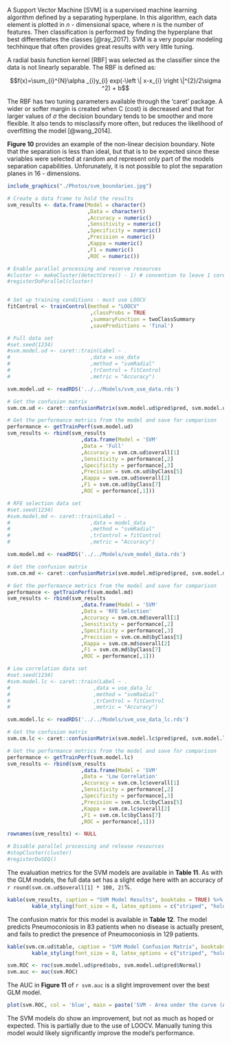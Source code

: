 \subsection{Support Vector Machine} 

A Support Vector Machine [SVM] is a supervised machine learning algorithm defined by a separating hyperplane. In this algorithm, each data element is plotted in _n_ - dimensional space, where _n_ is the number of features. Then classification is performed by finding the hyperplane that best differentiates the classes [@ray_2017]. SVM is a very popular modeling techhinque that often provides great results with very little tuning.

A radial basis function kernel [RBF] was selected as the classifier since the data is not linearly separable. The RBF is defined as:

$$f(x)=\sum_{i}^{N}\alpha _{i}y_{i} exp(-\left \| x-x_{i} \right \|^{2}/2\sigma ^2) + b$$

The RBF has two tuning parameters available through the 'caret' package. A wider or softer margin is created when C (cost) is decreased and that for larger values of $\sigma$ the decision boundary tends to be smoother and more flexible. It also tends to misclassify more often, but reduces the likelihood of overfitting the model [@wang_2014].

__Figure 10__ provides an example of the non-linear decision boundary. Note that the separation is less than ideal, but that is to be expected since these variables were selected at random and represent only part of the models separation capabilities. Unforunately, it is not possible to plot the separation planes in 16 - dimensions.

```r

include_graphics("./Photos/svm_boundaries.jpg")

```

```r

# Create a data frame to hold the results
svm_results <- data.frame(Model = character()
                          ,Data = character()
                          ,Accuracy = numeric()
                          ,Sensitivity = numeric()
                          ,Specificity = numeric()
                          ,Precision = numeric()
                          ,Kappa = numeric()
                          ,F1 = numeric()
                          ,ROC = numeric())
```

```r
# Enable parallel processing and reserve resources
#cluster <- makeCluster(detectCores() - 1) # convention to leave 1 core for OS
#registerDoParallel(cluster)


# Set up training conditions - must use LOOCV
fitControl <- trainControl(method = "LOOCV"
                           ,classProbs = TRUE 
                           ,summaryFunction = twoClassSummary
                           ,savePredictions = 'final')

# Full data set
#set.seed(1234)
#svm.model.ud <- caret::train(Label ~ .
#                          ,data = use_data 
#                          ,method = "svmRadial"
#                          ,trControl = fitControl
#                          ,metric = "Accuracy")

svm.model.ud <- readRDS('../../Models/svm_use_data.rds')

# Get the confusion matrix
svm.cm.ud <- caret::confusionMatrix(svm.model.ud$pred$pred, svm.model.ud$pred$obs, mode = "everything")

# Get the performance metrics from the model and save for comparison
performance <- getTrainPerf(svm.model.ud)
svm_results <- rbind(svm_results
                        ,data.frame(Model = 'SVM'
                        ,Data = 'Full'
                        ,Accuracy = svm.cm.ud$overall[1]
                        ,Sensitivity = performance[,2]
                        ,Specificity = performance[,3]
                        ,Precision = svm.cm.ud$byClass[5]
                        ,Kappa = svm.cm.ud$overall[2]
                        ,F1 = svm.cm.ud$byClass[7]
                        ,ROC = performance[,1]))

# RFE selection data set
#set.seed(1234)
#svm.model.md <- caret::train(Label ~ .
#                          ,data = model_data
#                          ,method = "svmRadial"
#                          ,trControl = fitControl
#                          ,metric = "Accuracy")

svm.model.md <- readRDS('../../Models/svm_model_data.rds')

# Get the confusion matrix
svm.cm.md <- caret::confusionMatrix(svm.model.md$pred$pred, svm.model.md$pred$obs, mode = "everything")

# Get the performance metrics from the model and save for comparison
performance <- getTrainPerf(svm.model.md)
svm_results <- rbind(svm_results
                        ,data.frame(Model = 'SVM'
                        ,Data = 'RFE Selection'
                        ,Accuracy = svm.cm.md$overall[1]
                        ,Sensitivity = performance[,2]
                        ,Specificity = performance[,3]
                        ,Precision = svm.cm.md$byClass[5]
                        ,Kappa = svm.cm.md$overall[2]
                        ,F1 = svm.cm.md$byClass[7]
                        ,ROC = performance[,1]))

# Low correlation data set
#set.seed(1234)
#svm.model.lc <- caret::train(Label ~ .
#                           ,data = use_data_lc
#                           ,method = "svmRadial"
#                           ,trControl = fitControl
#                           ,metric = "Accuracy")

svm.model.lc <- readRDS('../../Models/svm_use_data_lc.rds')

# Get the confusion matrix
svm.cm.lc <- caret::confusionMatrix(svm.model.lc$pred$pred, svm.model.lc$pred$obs, mode = "everything")

# Get the performance metrics from the model and save for comparison
performance <- getTrainPerf(svm.model.lc)
svm_results <- rbind(svm_results
                        ,data.frame(Model = 'SVM'
                        ,Data = 'Low Correlation'
                        ,Accuracy = svm.cm.lc$overall[1]
                        ,Sensitivity = performance[,2]
                        ,Specificity = performance[,3]
                        ,Precision = svm.cm.lc$byClass[5]
                        ,Kappa = svm.cm.lc$overall[2]
                        ,F1 = svm.cm.lc$byClass[7]
                        ,ROC = performance[,1]))

rownames(svm_results) <- NULL

# Disable parallel processing and release resources
#stopCluster(cluster)
#registerDoSEQ()

```

The evaluation metrics for the SVM models are available in __Table 11__. As with the GLM models, the full data set has a slight edge here with an accuracy of `r round(svm.cm.ud$overall[1] * 100, 2)`%. 

```r

kable(svm_results, caption = "SVM Model Results", booktabs = TRUE) %>% 
        kable_styling(font_size = 8, latex_options = c("striped", "hold_position"))
```

\FloatBarrier

The confusion matrix for this model is available in __Table 12__. The model predicts Pneumoconiosis in 83 patients when no disease is actually present, and fails to predict the presence of Pneumoconiosis in 129 patients. 

```r

kable(svm.cm.ud$table, caption = "SVM Model Confusion Matrix", booktabs = TRUE) %>% 
        kable_styling(font_size = 8, latex_options = c("striped", "hold_position"))

svm.ROC <- roc(svm.model.ud$pred$obs, svm.model.ud$pred$Normal)
svm.auc <- auc(svm.ROC)

```

The AUC in __Figure 11__ of `r svm.auc` is a slight improvement over the best GLM model.  

```r

plot(svm.ROC, col = 'blue', main = paste('SVM - Area under the curve (AUC):', round(auc(svm.ROC),2)))

```

The SVM models do show an improvement, but not as much as hoped or expected. This is partially due to the use of LOOCV. Manually tuning this model would likely significantly improve the model's performance.
